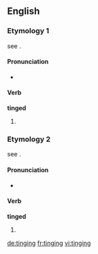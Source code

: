 ==English==

===Etymology 1===
see {{term|tinge|lang=en}}.

====Pronunciation====
* {{IPA|/tɪndʒɪŋ/|lang=en}}

====Verb====
'''tinged'''

# {{present participle of|tinge|lang=en}}

===Etymology 2===
see {{term|ting|lang=en}}.

====Pronunciation====
* {{IPA|/tɪŋɪŋ/|lang=en}}

====Verb====
'''tinged'''

# {{present participle of|ting|lang=en}}

[[de:tinging]]
[[fr:tinging]]
[[vi:tinging]]